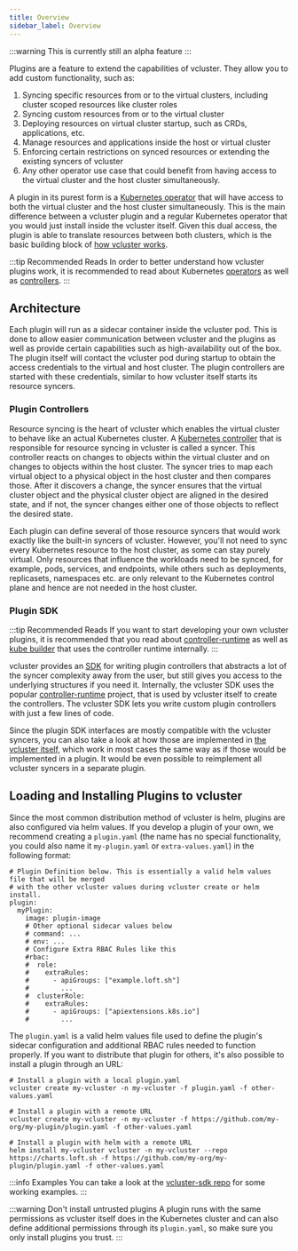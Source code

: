 ```yaml
---
title: Overview
sidebar_label: Overview
---
```


:::warning
This is currently still an alpha feature
:::

Plugins are a feature to extend the capabilities of vcluster. They allow you to add custom functionality, such as:

1. Syncing specific resources from or to the virtual clusters, including cluster scoped resources like cluster roles
2. Syncing custom resources from or to the virtual cluster
3. Deploying resources on virtual cluster startup, such as CRDs, applications, etc.
4. Manage resources and applications inside the host or virtual cluster
5. Enforcing certain restrictions on synced resources or extending the existing syncers of vcluster
6. Any other operator use case that could benefit from having access to the virtual cluster and the host cluster simultaneously.

A plugin in its purest form is a [Kubernetes operator](https://kubernetes.io/docs/concepts/extend-kubernetes/operator/) that will have access to both the virtual cluster and the host cluster simultaneously.
This is the main difference between a vcluster plugin and a regular Kubernetes operator that you would just install inside the vcluster itself.
Given this dual access, the plugin is able to translate resources between both clusters, which is the basic building block of [how vcluster works](../what-are-virtual-clusters.mdx).

:::tip Recommended Reads
In order to better understand how vcluster plugins work, it is recommended to read about Kubernetes [operators](https://kubernetes.io/docs/concepts/extend-kubernetes/operator/) as well as [controllers](https://kubernetes.io/docs/concepts/architecture/controller/).
:::

## Architecture

Each plugin will run as a sidecar container inside the vcluster pod.
This is done to allow easier communication between vcluster and the plugins as well as provide certain capabilities such as high-availability out of the box.
The plugin itself will contact the vcluster pod during startup to obtain the access credentials to the virtual and host cluster.
The plugin controllers are started with these credentials, similar to how vcluster itself starts its resource syncers.

### Plugin Controllers

Resource syncing is the heart of vcluster which enables the virtual cluster to behave like an actual Kubernetes cluster.
A [Kubernetes controller](https://kubernetes.io/docs/concepts/architecture/controller/) that is responsible for resource syncing in vcluster is called a syncer.
This controller reacts on changes to objects within the virtual cluster and on changes to objects within the host cluster.
The syncer tries to map each virtual object to a physical object in the host cluster and then compares those.
After it discovers a change, the syncer ensures that the virtual cluster object and the physical cluster object are aligned in the desired state,
and if not, the syncer changes either one of those objects to reflect the desired state.

Each plugin can define several of those resource syncers that would work exactly like the built-in syncers of vcluster.
However, you'll not need to sync every Kubernetes resource to the host cluster, as some can stay purely virtual.
Only resources that influence the workloads need to be synced, for example, pods, services, and endpoints, while others such as deployments, replicasets, namespaces etc. are only relevant to the Kubernetes control plane and hence are not needed in the host cluster.

### Plugin SDK

:::tip Recommended Reads
If you want to start developing your own vcluster plugins, it is recommended that you read about [controller-runtime](https://github.com/kubernetes-sigs/controller-runtime) as well as [kube builder](https://book.kubebuilder.io/introduction.html) that uses the controller runtime internally.
:::

vcluster provides an [SDK](https://github.com/spectrocloud/vcluster-sdk) for writing plugin controllers that abstracts a lot of the syncer complexity away from the user, but still gives you access to the underlying structures if you need it.
Internally, the vcluster SDK uses the popular [controller-runtime](https://github.com/kubernetes-sigs/controller-runtime) project, that is used by vcluster itself to create the controllers.
The vcluster SDK lets you write custom plugin controllers with just a few lines of code.

Since the plugin SDK interfaces are mostly compatible with the vcluster syncers, you can also take a look at how those are implemented in [the vcluster itself](https://github.com/spectrocloud/vcluster/tree/main/pkg/controllers/resources), which work in most cases the same way as if those would be implemented in a plugin.
It would be even possible to reimplement all vcluster syncers in a separate plugin.

## Loading and Installing Plugins to vcluster

Since the most common distribution method of vcluster is helm, plugins are also configured via helm values.
If you develop a plugin of your own, we recommend creating a `plugin.yaml` (the name has no special functionality, you could also name it `my-plugin.yaml` or `extra-values.yaml`) in the following format:

```
# Plugin Definition below. This is essentially a valid helm values file that will be merged
# with the other vcluster values during vcluster create or helm install.
plugin:
  myPlugin:
    image: plugin-image
    # Other optional sidecar values below
    # command: ...
    # env: ...
    # Configure Extra RBAC Rules like this
    #rbac:
    #  role:
    #    extraRules:
    #      - apiGroups: ["example.loft.sh"]
    #        ...
    #  clusterRole:
    #    extraRules:
    #      - apiGroups: ["apiextensions.k8s.io"]
    #        ...
```

The `plugin.yaml` is a valid helm values file used to define the plugin's sidecar configuration and additional RBAC rules needed to function properly. If you want to distribute that plugin for others, it's also possible to install a plugin through an URL:

```
# Install a plugin with a local plugin.yaml
vcluster create my-vcluster -n my-vcluster -f plugin.yaml -f other-values.yaml

# Install a plugin with a remote URL
vcluster create my-vcluster -n my-vcluster -f https://github.com/my-org/my-plugin/plugin.yaml -f other-values.yaml

# Install a plugin with helm with a remote URL
helm install my-vcluster vcluster -n my-vcluster --repo https://charts.loft.sh -f https://github.com/my-org/my-plugin/plugin.yaml -f other-values.yaml
```

:::info Examples
You can take a look at the [vcluster-sdk repo](https://github.com/spectrocloud/vcluster-sdk/tree/main/examples) for some working examples.
:::

:::warning Don't install untrusted plugins
A plugin runs with the same permissions as vcluster itself does in the Kubernetes cluster and can also define additional permissions through its `plugin.yaml`, so make sure you only install plugins you trust.
:::
